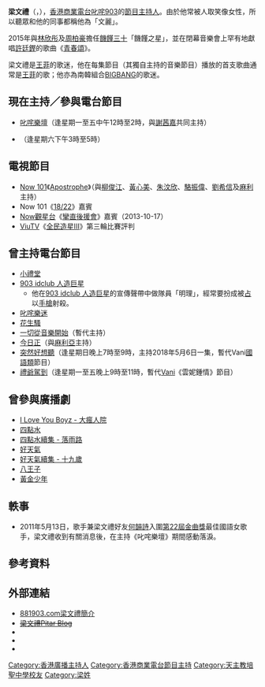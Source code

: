 {{藝人
| 姓名 = 梁文禮
| 類型 = 節目主持
| 圖片 = 
| 圖片簡介 = 
| 圖片尺寸 = 
| 原名 = 梁文禮
| 英文名 = Pitar Leung
| 綽號 = 梁文麗、明理船員、阿禮、禮爺
| 出生日期 = {{birth_date_and _age|1979|2|23}}
| 出生地點 =  
| 國籍 = 
| 逝世 = 
| 配偶 = 
| 母校 = [[天主教培聖中學|天主教培聖中學]]
| 宗教信仰 = 
| 音樂類型 = 
| 職業 = [[電台節目主持|電台節目主持]]
| 活躍年代 = 
| 唱片公司 = 
| 經紀公司 = 
| 相關團體 = 
| 網站 = 
}}

'''梁文禮'''（{{lang-en|Pitar Leung}}，{{bd|1979年|2月23日|catIdx=L梁}}），[[香港商業電台|香港商業電台]][[叱咤903|叱咤903]]的[[節目主持人|節目主持人]]。由於他常被人取笑像女性，所以聽眾和他的同事都稱他為「文麗」。

2015年與[[林欣彤|林欣彤]]及[[周柏豪|周柏豪]]擔任[[饑饉三十|饑饉三十]]「饑饉之星」，並在閉幕音樂會上罕有地獻唱[[許廷鏗|許廷鏗]]的歌曲《[[青春頌|青春頌]]》。

梁文禮是[[王菲|王菲]]的歌迷，他在每集節目（其獨自主持的音樂節目）播放的首支歌曲通常是[[王菲|王菲]]的歌；他亦為南韓組合[[BIGBANG|BIGBANG]]的歌迷。

==現在主持／參與電台節目==
*[[叱咤樂壇|叱咤樂壇]]（逢星期一至五中午12時至2時，與[[謝茜嘉|謝茜嘉]]共同主持）
*{{link-yue|903豁達推介}} （逢星期六下午3時至5時）

==電視節目==
*[[Now_101|Now 101]]《[[Apostrophe_(電視節目)|Apostrophe]]》（與[[柳俊江|柳俊江]]、[[黃心美|黃心美]]、[[朱汶欣|朱汶欣]]、[[駱振偉|駱振偉]]、[[劉希信|劉希信]]及[[麻利亞|麻利]]主持）
*Now 101《[[18/22|18/22]]》嘉賓
*[[Now觀星台|Now觀星台]]《[[攣直後援會|攣直後援會]]》嘉賓（2013-10-17）
*[[ViuTV|ViuTV]]《[[全民造星III|全民造星III]]》第三輪比賽評判

==曾主持電台節目==
*[[小禮堂|小禮堂]]
*[[903_idclub_人造巨星|903 idclub 人造巨星]]
**他在[[903_idclub_人造巨星|903 idclub 人造巨星]]的宣傳聲帶中做隊員「明理」，經常要扮成被[[少爺占|占]]以[[手槍|手槍]]射殺。
*[[叱咤樂迷|叱咤樂迷]]
*[[花生騷|花生騷]]
*[[一切從音樂開始|一切從音樂開始]]（暫代主持）
*[[今日正|今日正]]（與[[麻利亞|麻利亞]]主持）
*[[突然好想聽|突然好想聽]]（逢星期日晚上7時至9時，主持2018年5月6日一集，暫代Vani[[國語類|國語類]]節目）
*[[禮爺駕到|禮爺駕到]]（逢星期一至五晚上9時至11時，暫代[[黃君慧|Vani]]《雲妮鍾情》節目）

== 曾參與廣播劇 ==
*[http://www.881903.com/page/zh-tw/BrowseSchedule.aspx?ItemId=221 I Love You Boyz - 大瘋人院] {{Wayback|url=http://www.881903.com/page/zh-tw/BrowseSchedule.aspx?ItemId=221 |date=20090208231412 }}
*[[四點水|四點水]]
*[[四點水續集_-_落雨路|四點水續集 - 落雨路]]
*[[好天氣|好天氣]]
*[[好天氣續集_-_十九歲|好天氣續集 - 十九歲]]
*[[八王子|八王子]]
*[[黃金少年|黃金少年]]

== 軼事 ==
*2011年5月13日，歌手兼梁文禮好友[[何韻詩|何韻詩]]入圍[[第22屆金曲獎|第22屆金曲獎]]最佳國語女歌手，梁文禮收到有關消息後，在主持《叱咤樂壇》期間感動落淚。

== 參考資料 ==
{{reflist}}

== 外部連結 ==
*[http://www.881903.com/Page/ZH-TW/DJ903_21.aspx 881903.com梁文禮簡介] {{Wayback|url=http://www.881903.com/Page/ZH-TW/DJ903_21.aspx |date=20090227064429 }}
*<del>[http://hk.myblog.yahoo.com/jw!btpJ15eeER5Go1fJ5SVwQnM 梁文禮Pitar Blog]</del>
*{{facebook|梁文禮-346559678024}}
*{{facebook|pitar.leung}}
*{{instagram|leungmanlai}}

{{叱咤903DJ}}
[[Category:香港廣播主持人|Category:香港廣播主持人]]
[[Category:香港商業電台節目主持|Category:香港商業電台節目主持]]
[[Category:天主教培聖中學校友|Category:天主教培聖中學校友]]
[[Category:梁姓|Category:梁姓]]
